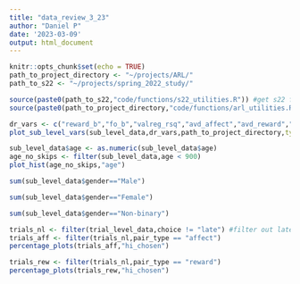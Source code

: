 ```yaml
---
title: "data_review_3_23"
author: "Daniel P"
date: '2023-03-09'
output: html_document
---
```


```r
knitr::opts_chunk$set(echo = TRUE)
path_to_project_directory <- "~/projects/ARL/"
path_to_s22 <- "~/projects/spring_2022_study/"

source(paste0(path_to_s22,"code/functions/s22_utilities.R")) #get s22 functions
source(paste0(path_to_project_directory,"code/functions/arl_utilities.R")) 
```

```r
dr_vars <- c("reward_b","fo_b","valreg_rsq","avd_affect","avd_reward","percent_hi_aff","percent_hi_reward","rew_fo_ratio")
plot_sub_level_vars(sub_level_data,dr_vars,path_to_project_directory,type="dr") #create and save plot grids
```

```r
sub_level_data$age <- as.numeric(sub_level_data$age)
age_no_skips <- filter(sub_level_data,age < 900)
plot_hist(age_no_skips,"age") 
```

```r
sum(sub_level_data$gender=="Male")
```

```r
sum(sub_level_data$gender=="Female")
```

```r
sum(sub_level_data$gender=="Non-binary")
```
```r
trials_nl <- filter(trial_level_data,choice != "late") #filter out late trials
trials_aff <- filter(trials_nl,pair_type == "affect")
percentage_plots(trials_aff,"hi_chosen")
```
```r
trials_rew <- filter(trials_nl,pair_type == "reward")
percentage_plots(trials_rew,"hi_chosen")
```

